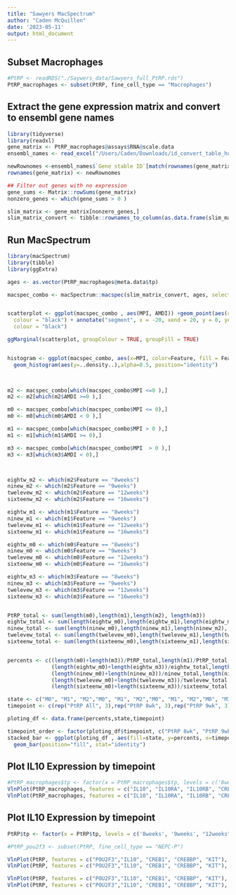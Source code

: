 ```yaml
---
title: "Sawyers MacSpectrum"
author: "Caden McQuillen"
date: '2023-05-11'
output: html_document
---
```


## Subset Macrophages
```r
#PtRP <- readRDS("./Saywers_data/Sawyers_full_PtRP.rds")
PtRP_macrophages <- subset(PtRP, fine_cell_type == "Macrophages")
```

## Extract the gene expression matrix and convert to ensembl gene names
```r
library(tidyverse)
library(readxl)
gene_matrix <- PtRP_macrophages@assays$RNA@scale.data
ensembl_names <- read_excel("/Users/Caden/Downloads/id_convert_table_human.xlsx")

newRownomes <-ensembl_names$`Gene stable ID`[match(rownames(gene_matrix), ensembl_names$`Gene name`)] 
rownames(gene_matrix) <- newRownomes

## Filter out genes with no expression
gene_sums <- Matrix::rowSums(gene_matrix)
nonzero_genes <- which(gene_sums > 0 )

slim_matrix <- gene_matrix[nonzero_genes,]
slim_matrix_convert <- tibble::rownames_to_column(as.data.frame(slim_matrix), "Ensembl")

```

## Run MacSpectrum
```r
library(macSpectrum)
library(tibble)
library(ggExtra)

ages <- as.vector(PtRP_macrophages@meta.data$tp)

macspec_combo <- macSpectrum::macspec(slim_matrix_convert, ages, select_hu_mo="hum")


scatterplot <- ggplot(macspec_combo , aes(MPI, AMDI)) +geom_point(aes(colour = factor(Feature)))+ xlim(-20, 20) + annotate("segment", x = 0, xend = 0, y = -30, yend = 30,
  colour = "black") + annotate("segment", x = -20, xend = 20, y = 0, yend = 0,
  colour = "black")

ggMarginal(scatterplot, groupColour = TRUE, groupFill = TRUE)


histogram <- ggplot(macspec_combo, aes(x=MPI, color=Feature, fill = Feature)) +
  geom_histogram(aes(y=..density..),alpha=0.5, position="identity") 
 


m2 <- macspec_combo[which(macspec_combo$MPI <=0 ),]
m2 <- m2[which(m2$AMDI >=0 ),]

m0 <- macspec_combo[which(macspec_combo$MPI <= 0),]
m0 <- m0[which(m0$AMDI < 0 ),]

m1 <- macspec_combo[which(macspec_combo$MPI > 0 ),]
m1 <- m1[which(m1$AMDI >= 0),]

m3 <- macspec_combo[which(macspec_combo$MPI  > 0 ),]
m3 <- m3[which(m3$AMDI < 0),]



eightw_m2 <- which(m2$Feature == "8weeks")
ninew_m2 <- which(m2$Feature == "9weeks")
twelevew_m2 <- which(m2$Feature == "12weeks")
sixteenw_m2 <- which(m2$Feature == "16weeks")

eightw_m1 <- which(m1$Feature == "8weeks")
ninew_m1 <- which(m1$Feature == "9weeks")
twelevew_m1 <- which(m1$Feature == "12weeks")
sixteenw_m1 <- which(m1$Feature == "16weeks")

eightw_m0 <- which(m0$Feature == "8weeks")
ninew_m0 <- which(m0$Feature == "9weeks")
twelevew_m0 <- which(m0$Feature == "12weeks")
sixteenw_m0 <- which(m0$Feature == "16weeks")

eightw_m3 <- which(m3$Feature == "8weeks")
ninew_m3 <- which(m3$Feature == "9weeks")
twelevew_m3 <- which(m3$Feature == "12weeks")
sixteenw_m3 <- which(m3$Feature == "16weeks")


PtRP_total <- sum(length(m0),length(m1),length(m2), length(m3))
eightw_total <- sum(length(eightw_m0),length(eightw_m1),length(eightw_m2), length(eightw_m3))
ninew_total <- sum(length(ninew_m0),length(ninew_m1),length(ninew_m2), length(ninew_m3))
twelevew_total <- sum(length(twelevew_m0),length(twelevew_m1),length(twelevew_m2), length(twelevew_m3))
sixteenw_total <- sum(length(sixteenw_m0),length(sixteenw_m1),length(sixteenw_m2), length(sixteenw_m3))


percents <- c((length(m0)+length(m3))/PtRP_total,length(m1)/PtRP_total,length(m2)/PtRP_total,
              (length(eightw_m0)+length(eightw_m3))/eightw_total,length(eightw_m1)/eightw_total,length(eightw_m2)/eightw_total,
              (length(ninew_m0)+length(ninew_m3))/ninew_total,length(ninew_m1)/ninew_total,length(ninew_m2)/ninew_total,
              (length(twelevew_m0)+length(twelevew_m3))/twelevew_total,length(twelevew_m1)/twelevew_total,length(twelevew_m2)/twelevew_total,
              (length(sixteenw_m0)+length(sixteenw_m3))/sixteenw_total,length(sixteenw_m1)/sixteenw_total,length(sixteenw_m2)/sixteenw_total)

state <- c("M0", "M1", "M2","M0", "M1", "M2","M0", "M1", "M2","M0", "M1", "M2","M0", "M1", "M2")
timepoint <- c(rep("PtRP All", 3),rep("PtRP 8wk", 3),rep("PtRP 9wk", 3),rep("PtRP 12wk", 3),rep("PtRP 16wk", 3))

ploting_df <- data.frame(percents,state,timepoint)

timepoint_order <- factor(ploting_df$timepoint, c("PtRP 8wk", "PtRP 9wk","PtRP 12wk","PtRP 16wk","PtRP All"))
stacked_bar <- ggplot(ploting_df , aes(fill=state, y=percents, x=timepoint_order)) +
  geom_bar(position="fill", stat="identity")


```




## Plot IL10 Expression by timepoint
```r
#PtRP_macrophages$tp <- factor(x = PtRP_macrophages$tp, levels = c('8weeks', '9weeks', "12weeks", "16weeks"))
VlnPlot(PtRP_macrophages, features = c("IL10", "IL10RA", "IL10RB", "CREB1", "CREBBP"), group.by = "tp", slot = "scale.data")
VlnPlot(PtRP_macrophages, features = c("IL10", "IL10RA", "IL10RB", "CREB1", "CREBBP"), group.by = "castrate", slot = "scale.data")
```

## Plot IL10 Expression by timepoint
```r
PtRP$tp <- factor(x = PtRP$tp, levels = c('8weeks', '9weeks', "12weeks", "16weeks"))

#PtRP_pou2f3 <- subset(PtRP, fine_cell_type == "NEPC-P")

VlnPlot(PtRP, features = c("POU2F3","IL10", "CREB1", "CREBBP", "KIT"), group.by = "tp", slot = "scale.data", idents = c( "NEPC-P"))
VlnPlot(PtRP, features = c("POU2F3","IL10", "CREB1", "CREBBP", "KIT"), group.by = "castrate", slot = "scale.data", idents = c( "NEPC-P"))

VlnPlot(PtRP, features = c("POU2F3","IL10", "CREB1", "CREBBP", "KIT"), group.by = "tp", slot = "scale.data", idents = c( "NEPC"))
VlnPlot(PtRP, features = c("POU2F3","IL10", "CREB1", "CREBBP", "KIT"), group.by = "castrate", slot = "scale.data", idents = c( "NEPC"))
```